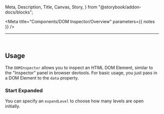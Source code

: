   Meta,
  Description,
  Title,
  Canvas,
  Story,
} from "@storybook/addon-docs/blocks";


<Meta title="Components/DOM Inspector/Overview" parameters={{ notes }} />

<Title>@iampava-devtools-ds/dom-inspector</Title>

---

<ShieldRow>
  <Version
    current={version}
    url="https://github.com/intuit/devtools-ds/tree/master/components/DOMInspector/CHANGELOG.md"
  />
</ShieldRow>

<Description />

<br />

## Usage

The `DOMInspector` allows you to inspect an HTML DOM Element, similar to the "Inspector" panel in browser devtools.
For basic usage, you just pass in a DOM Element to the `data` property.

<Canvas>
  <Story id="components-dom-inspector-features--basic-usage" />
</Canvas>

### Start Expanded

You can specify an `expandLevel` to choose how many levels are open initially.

<Canvas>
  <Story id="components-dom-inspector-features--expanded" />
</Canvas>
